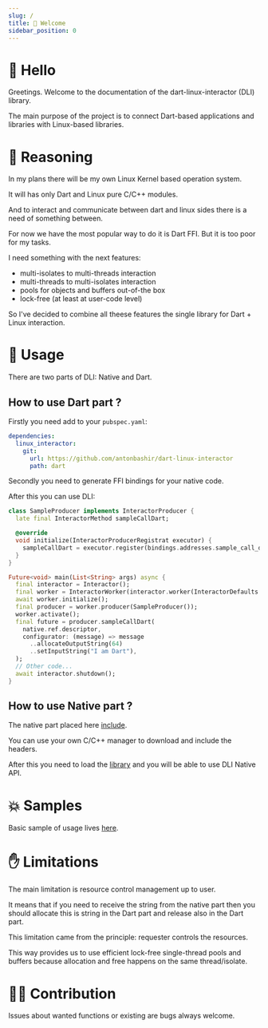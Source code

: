 ```yaml
---
slug: /
title: 👋 Welcome
sidebar_position: 0
---
```


# 👋 Hello

Greetings. Welcome to the documentation of the dart-linux-interactor (DLI) library.

The main purpose of the project is to connect Dart-based applications and libraries with Linux-based libraries.

# 🧠 Reasoning

In my plans there will be my own Linux Kernel based operation system.

It will has only Dart and Linux pure C/C++ modules. 

And to interact and communicate between dart and linux sides there is a need of something between.

For now we have the most popular way to do it is Dart FFI. But it is too poor for my tasks.

I need something with the next features:
* multi-isolates to multi-threads interaction
* multi-threads to multi-isolates interaction
* pools for objects and buffers out-of-the box
* lock-free (at least at user-code level)

So I've decided to combine all theese features the single library for Dart + Linux interaction.

# 🔨 Usage

There are two parts of DLI: Native and Dart. 

## How to use Dart part ?

Firstly you need add to your `pubspec.yaml`:

```yaml
dependencies:
  linux_interactor:
    git:
      url: https://github.com/antonbashir/dart-linux-interactor
      path: dart
```

Secondly you need to generate FFI bindings for your native code.

After this you can use DLI:

```dart
class SampleProducer implements InteractorProducer {
  late final InteractorMethod sampleCallDart;

  @override
  void initialize(InteractorProducerRegistrat executor) {
    sampleCallDart = executor.register(bindings.addresses.sample_call_dart);
  }
}

Future<void> main(List<String> args) async {
  final interactor = Interactor();
  final worker = InteractorWorker(interactor.worker(InteractorDefaults.worker()));
  await worker.initialize();
  final producer = worker.producer(SampleProducer());
  worker.activate();
  final future = producer.sampleCallDart(
    native.ref.descriptor,
    configurator: (message) => message
      ..allocateOutputString(64)
      ..setInputString("I am Dart"),
  );
  // Other code...
  await interactor.shutdown();
}
```

## How to use Native part ?

The native part placed here [include](https://github.com/antonbashir/dart-linux-interactor/tree/main/native/include).

You can use your own C/C++ manager to download and include the headers.

After this you need to load the [library](https://github.com/antonbashir/dart-linux-interactor/blob/main/dart/native/libinteractor.so) and you will be able to use DLI Native API.

# 💥 Samples

Basic sample of usage lives [here](https://github.com/antonbashir/dart-linux-sample). 

# ✋ Limitations

The main limitation is resource control management up to user. 

It means that if you need to receive the string from the native part then you should allocate this is string in the Dart part and release also in the Dart part.

This limitation came from the principle: requester controls the resources. 

This way provides us to use efficient lock-free single-thread pools and buffers because allocation and free happens on the same thread/isolate.


# 👨‍💻 Contribution

Issues about wanted functions or existing are bugs always welcome.